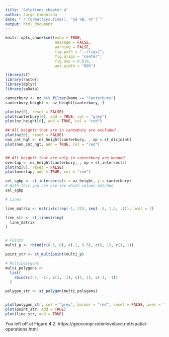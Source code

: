```yaml
---
title: 'Solutions chapter 4'
author: Jorge Cimentada
date: "`r format(Sys.time(), '%d %B, %Y')`"
output: html_document
---
```


```r
knitr::opts_chunk$set(echo = TRUE,
                      message = FALSE,
                      warning = FALSE,
                      fig.path = "../figs/",
                      fig.align = "center",
                      fig.asp = 0.618,
                      out.width = "80%")
```

```r
library(sf)
library(raster)
library(dplyr)
library(spData)
```


```r


canterbury <- nz %>% filter(Name == "Canterbury")
canterbury_height <- nz_height[canterbury, ]

plot(nz[0], reset = FALSE)
plot(canterbury[0], add = TRUE, col = "grey")
plot(nz_height[0], add = TRUE, col = "red")

```


```r


## All heights that are in cantebury are excluded
plot(nz[0], reset = FALSE)
non_cnt_hgt <- nz_height[canterbury, , op = st_disjoint]
plot(non_cnt_hgt, add = TRUE, col = "red")


## All heights that are only in canterbury are keeped
overlap <- nz_height[canterbury, , op = st_intersects]
plot(nz[0], reset = FALSE)
plot(overlap, add = TRUE, col = "red")

```


```r
sel_sgbp <- st_intersects(x = nz_height, y = canterbury)
# With this you can use see which values matched
sel_sgbp
```


```r

# Lines

line_matrix <- matrix(c(rep(-1, 21), seq(-.5, 1.5, .1)), ncol = 2)

line_str <- st_linestring(
  line_matrix
)


# Points
multi_p <- rbind(c(0.5, 0), c(-1, 0.5), c(0, 1), c(1, 1))

point_str <- st_multipoint(multi_p)

# Multipolygons
multi_polygons <-
  list(
    rbind(c(-1, -1), c(1, -1), c(1, 1), c(-1, -1))
  )

polygon_str <- st_polygon(multi_polygons)


plot(polygon_str, col = "grey", border = "red", reset = FALSE, axes = TRUE)
plot(point_str, add = TRUE)
plot(line_str, add = TRUE)

```


You left off at Figure 4.2: https://geocompr.robinlovelace.net/spatial-operations.html
